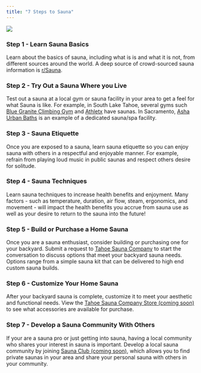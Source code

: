 ---
title: "7 Steps to Sauna"
---

![](logo.png)\

### Step 1 - Learn Sauna Basics

Learn about the basics of sauna, including what is is and what it is not, from different sources around the world. A deep source of crowd-sourced sauna information is [r/Sauna](https://www.reddit.com/r/Sauna/new/).

### Step 2 - Try Out a Sauna Where you Live

Test out a sauna at a local gym or sauna facility in your area to get a feel for what Sauna is like. For example, in South Lake Tahoe, several gyms such [Blue Granite Climbing Gym](https://bluegraniteclimbing.com/) and [Athletx](https://www.athletex.club/) have saunas. In Sacramento, [Asha Urban Baths](https://ashaurbanbaths.com/) is an example of a dedicated sauna/spa facility.

### Step 3 - Sauna Etiquette

Once you are exposed to a sauna, learn sauna etiquette so you can enjoy sauna with others in a respectful and enjoyable manner. For example, refrain from playing loud music in public saunas and respect others desire for solitude.

### Step 4 - Sauna Techniques

Learn sauna techniques to increase health benefits and enjoyment. Many factors - such as temperature, duration, air flow, steam, ergonomics, and movement - will impact the health benefits you accrue from sauna use as well as your desire to return to the sauna into the future!

### Step 5 - Build or Purchase a Home Sauna

Once you are a sauna enthusiast, consider building or purchasing one for your backyard. Submit a request to [Tahoe Sauna Company](https://subscribepage.io/tahoesaunaco) to start the conversation to discuss options that meet your backyard sauna needs. Options range from a simple sauna kit that can be delivered to high end custom sauna builds.

### Step 6 - Customize Your Home Sauna

After your backyard sauna is complete, customize it to meet your aesthetic and functional needs. View the [Tahoe Sauna Company Store (coming soon)](https://subscribepage.io/tahoesaunaco) to see what accessories are available for purchase.

### Step 7 - Develop a Sauna Community With Others

If your are a sauna pro or just getting into sauna, having a local community who shares your interest in sauna is important. Develop a local sauna community by joining [Sauna Club (coming soon)](https://subscribepage.io/tahoesaunaco), which allows you to find private saunas in your area and share your personal sauna with others in your community.
